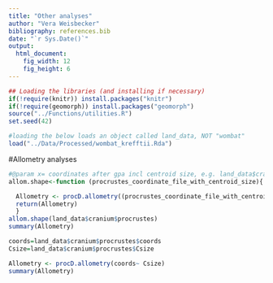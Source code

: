 ```yaml
---
title: "Other analyses"
author: "Vera Weisbecker"
bibliography: references.bib
date: "`r Sys.Date()`"
output:
  html_document:
    fig_width: 12
    fig_height: 6
---
```


```r
## Loading the libraries (and installing if necessary)
if(!require(knitr)) install.packages("knitr")
if(!require(geomorph)) install.packages("geomorph")
source("../Functions/utilities.R")
set.seed(42)

#loading the below loads an object called land_data, NOT "wombat"
load("../Data/Processed/wombat_krefftii.Rda")
```

#Allometry analyses

```r
#@param x= coordinates after gpa incl centroid size, e.g. land_data$cranium. "procrustes" of land_data contains all the objects of gpagen
allom.shape<-function (procrustes_coordinate_file_with_centroid_size){

  Allometry <- procD.allometry((procrustes_coordinate_file_with_centroid_size$coords)~ procrustes_coordinate_file_with_centroid_size$Csize, f2=NULL, f3=NULL, logsz = FALSE, iter=999)
  return(Allometry)
  }
allom.shape(land_data$cranium$procrustes)
summary(Allometry)

coords=land_data$cranium$procrustes$coords
Csize=land_data$cranium$procrustes$Csize

Allometry <- procD.allometry(coords~ Csize)
summary(Allometry)


```